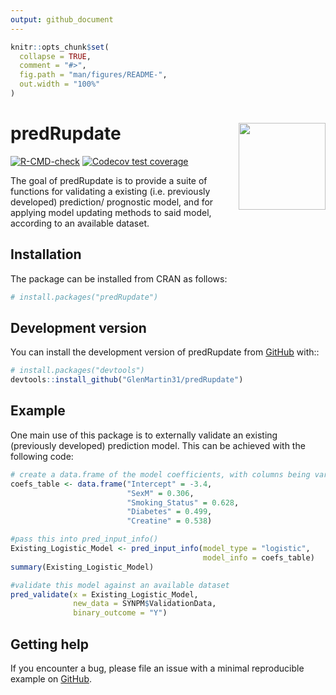 ```yaml
---
output: github_document
---
```


<!-- README.md is generated from README.Rmd. Please edit that file -->

```r
knitr::opts_chunk$set(
  collapse = TRUE,
  comment = "#>",
  fig.path = "man/figures/README-",
  out.width = "100%"
)
```

# predRupdate <a href="https://glenmartin31.github.io/predRupdate/"><img src="man/figures/logo.png" align="right" height="139" /></a>

<!-- badges: start -->
[![R-CMD-check](https://github.com/GlenMartin31/predRupdate/actions/workflows/R-CMD-check.yaml/badge.svg)](https://github.com/GlenMartin31/predRupdate/actions/workflows/R-CMD-check.yaml)
[![Codecov test coverage](https://codecov.io/gh/GlenMartin31/predRupdate/branch/master/graph/badge.svg)](https://app.codecov.io/gh/GlenMartin31/predRupdate?branch=master)
<!-- [![CRAN status](https://www.r-pkg.org/badges/version/predRupdate)](https://CRAN.R-project.org/package=predRupdate) -->
<!-- badges: end -->

The goal of predRupdate is to provide a suite of functions for validating a existing (i.e. previously developed) prediction/ prognostic model, and for applying model updating methods to said model, according to an available dataset.

## Installation
The package can be installed from CRAN as follows:
```r
# install.packages("predRupdate")
```


## Development version
You can install the development version of predRupdate from [GitHub](https://github.com/) with::
``` r
# install.packages("devtools")
devtools::install_github("GlenMartin31/predRupdate")
```

## Example
One main use of this package is to externally validate an existing (previously developed) prediction model. This can be achieved with the following code:

```r
# create a data.frame of the model coefficients, with columns being variables
coefs_table <- data.frame("Intercept" = -3.4,
                          "SexM" = 0.306,
                          "Smoking_Status" = 0.628,
                          "Diabetes" = 0.499,
                          "Creatine" = 0.538)

#pass this into pred_input_info()
Existing_Logistic_Model <- pred_input_info(model_type = "logistic",
                                           model_info = coefs_table)
summary(Existing_Logistic_Model)

#validate this model against an available dataset
pred_validate(x = Existing_Logistic_Model,
              new_data = SYNPM$ValidationData,
              binary_outcome = "Y")
```

## Getting help
If you encounter a bug, please file an issue with a minimal reproducible example on [GitHub](https://github.com/GlenMartin31/predRupdate).
